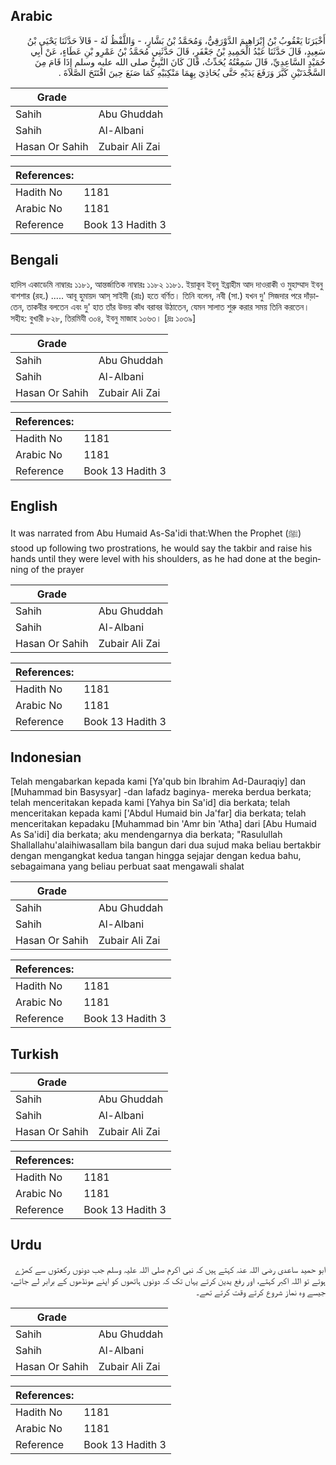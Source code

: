 ## Arabic


<div dir="rtl" lang="ar" style={{fontSize:'larger',backgroundColor:'#f8f9fa',padding:20}}>
أَخْبَرَنَا يَعْقُوبُ بْنُ إِبْرَاهِيمَ الدَّوْرَقِيُّ، وَمُحَمَّدُ بْنُ بَشَّارٍ، - وَاللَّفْظُ لَهُ - قَالاَ حَدَّثَنَا يَحْيَى بْنُ سَعِيدٍ، قَالَ حَدَّثَنَا عَبْدُ الْحَمِيدِ بْنُ جَعْفَرٍ، قَالَ حَدَّثَنِي مُحَمَّدُ بْنُ عَمْرِو بْنِ عَطَاءٍ، عَنْ أَبِي حُمَيْدٍ السَّاعِدِيِّ، قَالَ سَمِعْتُهُ يُحَدِّثُ، قَالَ كَانَ النَّبِيُّ صلى الله عليه وسلم إِذَا قَامَ مِنَ السَّجْدَتَيْنِ كَبَّرَ وَرَفَعَ يَدَيْهِ حَتَّى يُحَاذِيَ بِهِمَا مَنْكِبَيْهِ كَمَا صَنَعَ حِينَ افْتَتَحَ الصَّلاَةَ ‏.‏
</div>
<div style={{backgroundColor:'#f8f9fa',padding:20, marginBottom: 10}}><table> <thead> <tr> <th>Grade</th> <th></th> </tr> </thead> <tbody> <tr><td>Sahih</td><td>Abu Ghuddah</td></tr><tr><td>Sahih</td><td>Al-Albani</td></tr><tr><td>Hasan Or Sahih</td><td>Zubair Ali Zai</td></tr></tbody></table><table> <thead> <tr> <th>References:</th> <th></th> </tr> </thead> <tbody><tr><td>Hadith No</td><td>1181</td></tr><tr><td>Arabic No</td><td>1181</td></tr><tr><td>Reference</td><td>Book 13 Hadith 3</td></tr></tbody></table></div>

## Bengali


<div dir="ltr" lang="bn" style={{fontSize:'larger',backgroundColor:'#f8f9fa',padding:20}}>
হাদিস একাডেমি নাম্বারঃ ১১৮১, আন্তর্জাতিক নাম্বারঃ ১১৮২ ১১৮১. ইয়াকূব ইবনু ইব্রাহীম আদ দাওরাকী ও মুহাম্মাদ ইবনু বাশশার (রহ.) ..... আবূ হুমায়দ আস্ সাইদী (রাঃ) হতে বর্ণিত। তিনি বলেন, নবী (সা.) যখন দু' সিজদার পরে দাঁড়াতেন, তাকবীর বলতেন এবং দু' হাত তাঁর উভয় কাঁধ বরাবর উঠাতেন, যেমন সালাত শুরু করার সময় তিনি করতেন। সহীহ: বুখারী ৮২৮, তিরমিযী ৩০৪, ইবনু মাজাহ ১০৬৩। [দ্রঃ ১০৩৯]
</div>
<div style={{backgroundColor:'#f8f9fa',padding:20, marginBottom: 10}}><table> <thead> <tr> <th>Grade</th> <th></th> </tr> </thead> <tbody> <tr><td>Sahih</td><td>Abu Ghuddah</td></tr><tr><td>Sahih</td><td>Al-Albani</td></tr><tr><td>Hasan Or Sahih</td><td>Zubair Ali Zai</td></tr></tbody></table><table> <thead> <tr> <th>References:</th> <th></th> </tr> </thead> <tbody><tr><td>Hadith No</td><td>1181</td></tr><tr><td>Arabic No</td><td>1181</td></tr><tr><td>Reference</td><td>Book 13 Hadith 3</td></tr></tbody></table></div>

## English


<div dir="ltr" lang="en" style={{fontSize:'larger',backgroundColor:'#f8f9fa',padding:20}}>
It was narrated from Abu Humaid As-Sa'idi that:When the Prophet (ﷺ) stood up following two prostrations, he would say the takbir and raise his hands until they were level with his shoulders, as he had done at the beginning of the prayer
</div>
<div style={{backgroundColor:'#f8f9fa',padding:20, marginBottom: 10}}><table> <thead> <tr> <th>Grade</th> <th></th> </tr> </thead> <tbody> <tr><td>Sahih</td><td>Abu Ghuddah</td></tr><tr><td>Sahih</td><td>Al-Albani</td></tr><tr><td>Hasan Or Sahih</td><td>Zubair Ali Zai</td></tr></tbody></table><table> <thead> <tr> <th>References:</th> <th></th> </tr> </thead> <tbody><tr><td>Hadith No</td><td>1181</td></tr><tr><td>Arabic No</td><td>1181</td></tr><tr><td>Reference</td><td>Book 13 Hadith 3</td></tr></tbody></table></div>

## Indonesian


<div dir="ltr" lang="id" style={{fontSize:'larger',backgroundColor:'#f8f9fa',padding:20}}>
Telah mengabarkan kepada kami [Ya'qub bin Ibrahim Ad-Dauraqiy] dan [Muhammad bin Basysyar] -dan lafadz baginya- mereka berdua berkata; telah menceritakan kepada kami [Yahya bin Sa'id] dia berkata; telah menceritakan kepada kami ['Abdul Humaid bin Ja'far] dia berkata; telah menceritakan kepadaku [Muhammad bin 'Amr bin 'Atha] dari [Abu Humaid As Sa'idi] dia berkata; aku mendengarnya dia berkata; "Rasulullah Shallallahu'alaihiwasallam bila bangun dari dua sujud maka beliau bertakbir dengan mengangkat kedua tangan hingga sejajar dengan kedua bahu, sebagaimana yang beliau perbuat saat mengawali shalat
</div>
<div style={{backgroundColor:'#f8f9fa',padding:20, marginBottom: 10}}><table> <thead> <tr> <th>Grade</th> <th></th> </tr> </thead> <tbody> <tr><td>Sahih</td><td>Abu Ghuddah</td></tr><tr><td>Sahih</td><td>Al-Albani</td></tr><tr><td>Hasan Or Sahih</td><td>Zubair Ali Zai</td></tr></tbody></table><table> <thead> <tr> <th>References:</th> <th></th> </tr> </thead> <tbody><tr><td>Hadith No</td><td>1181</td></tr><tr><td>Arabic No</td><td>1181</td></tr><tr><td>Reference</td><td>Book 13 Hadith 3</td></tr></tbody></table></div>

## Turkish


<div dir="ltr" lang="tr" style={{fontSize:'larger',backgroundColor:'#f8f9fa',padding:20}}>

</div>
<div style={{backgroundColor:'#f8f9fa',padding:20, marginBottom: 10}}><table> <thead> <tr> <th>Grade</th> <th></th> </tr> </thead> <tbody> <tr><td>Sahih</td><td>Abu Ghuddah</td></tr><tr><td>Sahih</td><td>Al-Albani</td></tr><tr><td>Hasan Or Sahih</td><td>Zubair Ali Zai</td></tr></tbody></table><table> <thead> <tr> <th>References:</th> <th></th> </tr> </thead> <tbody><tr><td>Hadith No</td><td>1181</td></tr><tr><td>Arabic No</td><td>1181</td></tr><tr><td>Reference</td><td>Book 13 Hadith 3</td></tr></tbody></table></div>

## Urdu


<div dir="rtl" lang="ur" style={{fontSize:'larger',backgroundColor:'#f8f9fa',padding:20}}>
ابو حمید ساعدی رضی اللہ عنہ کہتے ہیں کہ نبی اکرم صلی اللہ علیہ وسلم جب دونوں رکعتوں سے کھڑے ہوتے تو اللہ اکبر کہتے، اور رفع یدین کرتے یہاں تک کہ دونوں ہاتھوں کو اپنے مونڈھوں کے برابر لے جاتے، جیسے وہ نماز شروع کرتے وقت کرتے تھے۔
</div>
<div style={{backgroundColor:'#f8f9fa',padding:20, marginBottom: 10}}><table> <thead> <tr> <th>Grade</th> <th></th> </tr> </thead> <tbody> <tr><td>Sahih</td><td>Abu Ghuddah</td></tr><tr><td>Sahih</td><td>Al-Albani</td></tr><tr><td>Hasan Or Sahih</td><td>Zubair Ali Zai</td></tr></tbody></table><table> <thead> <tr> <th>References:</th> <th></th> </tr> </thead> <tbody><tr><td>Hadith No</td><td>1181</td></tr><tr><td>Arabic No</td><td>1181</td></tr><tr><td>Reference</td><td>Book 13 Hadith 3</td></tr></tbody></table></div>